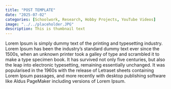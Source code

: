 ```yaml
---
title: "POST TEMPLATE"
date: "2025-07-02"
categories: [Schoolwork, Research, Hobby Projects, YouTube Videos]
image: "../../placeholder.JPG"
description: This is thumbnail text
---
```





Lorem Ipsum is simply dummy text of the printing and typesetting industry. Lorem Ipsum has been the industry's standard dummy text ever since the 1500s, when an unknown printer took a galley of type and scrambled it to make a type specimen book. It has survived not only five centuries, but also the leap into electronic typesetting, remaining essentially unchanged. It was popularised in the 1960s with the release of Letraset sheets containing Lorem Ipsum passages, and more recently with desktop publishing software like Aldus PageMaker including versions of Lorem Ipsum.
